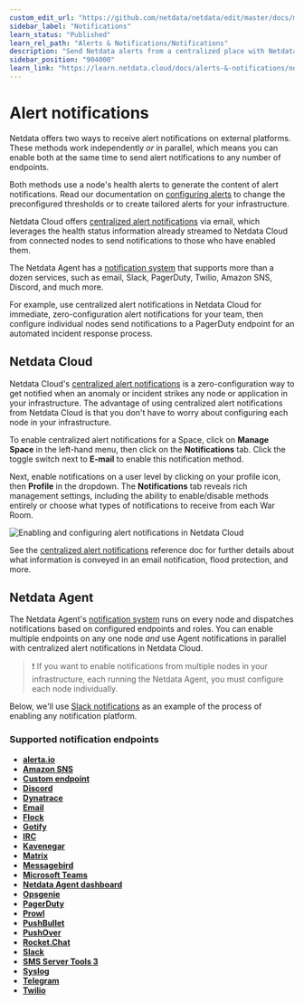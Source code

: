 ```yaml
---
custom_edit_url: "https://github.com/netdata/netdata/edit/master/docs/monitor/enable-notifications.md"
sidebar_label: "Notifications"
learn_status: "Published"
learn_rel_path: "Alerts & Notifications/Notifications"
description: "Send Netdata alerts from a centralized place with Netdata Cloud, or configure nodes individually, to enable incident response and faster resolution."
sidebar_position: "904000"
learn_link: "https://learn.netdata.cloud/docs/alerts-&-notifications/notifications/notifications"
---
```



# Alert notifications

Netdata offers two ways to receive alert notifications on external platforms. These methods work independently _or_ in
parallel, which means you can enable both at the same time to send alert notifications to any number of endpoints.

Both methods use a node's health alerts to generate the content of alert notifications. Read our documentation on [configuring alerts](/docs/alerts-&-notifications/alert-configuration-reference) to change the preconfigured thresholds or to create tailored alerts for your
infrastructure.

Netdata Cloud offers [centralized alert notifications](#netdata-cloud) via email, which leverages the health status
information already streamed to Netdata Cloud from connected nodes to send notifications to those who have enabled them.

The Netdata Agent has a [notification system](#netdata-agent) that supports more than a dozen services, such as email,
Slack, PagerDuty, Twilio, Amazon SNS, Discord, and much more.

For example, use centralized alert notifications in Netdata Cloud for immediate, zero-configuration alert notifications
for your team, then configure individual nodes send notifications to a PagerDuty endpoint for an automated incident
response process.

## Netdata Cloud

Netdata Cloud's [centralized alert
notifications](/docs/alerts-&-notifications/notifications/centralized-cloud-notifications/centralized-cloud-notifications-reference) is a zero-configuration way to
get notified when an anomaly or incident strikes any node or application in your infrastructure. The advantage of using
centralized alert notifications from Netdata Cloud is that you don't have to worry about configuring each node in your
infrastructure.

To enable centralized alert notifications for a Space, click on **Manage Space** in the left-hand menu, then click on
the **Notifications** tab. Click the toggle switch next to **E-mail** to enable this notification method.

Next, enable notifications on a user level by clicking on your profile icon, then **Profile** in the dropdown. The
**Notifications** tab reveals rich management settings, including the ability to enable/disable methods entirely or
choose what types of notifications to receive from each War Room.

![Enabling and configuring alert notifications in Netdata
Cloud](https://user-images.githubusercontent.com/1153921/101936280-93c50900-3b9d-11eb-9ba0-d6927fa872b7.gif)

See the [centralized alert notifications](/docs/alerts-&-notifications/notifications/centralized-cloud-notifications/centralized-cloud-notifications-reference)
reference doc for further details about what information is conveyed in an email notification, flood protection, and
more.

## Netdata Agent

The Netdata Agent's [notification system](/docs/alerts-&-notifications/notifications/agent-dispatched-notifications/agent-notifications-reference) runs on every node and dispatches
notifications based on configured endpoints and roles. You can enable multiple endpoints on any one node _and_ use Agent
notifications in parallel with centralized alert notifications in Netdata Cloud.

> ❗ If you want to enable notifications from multiple nodes in your infrastructure, each running the Netdata Agent, you
> must configure each node individually.

Below, we'll use [Slack notifications](#enable-slack-notifications) as an example of the process of enabling any
notification platform.

### Supported notification endpoints

-   [**alerta.io**](/docs/alerts-&-notifications/notifications/agent-dispatched-notifications/alerta)
-   [**Amazon SNS**](/docs/alerts-&-notifications/notifications/agent-dispatched-notifications/aws-sns)
-   [**Custom endpoint**](/docs/alerts-&-notifications/notifications/agent-dispatched-notifications/custom)
-   [**Discord**](/docs/alerts-&-notifications/notifications/agent-dispatched-notifications/discord)
-   [**Dynatrace**](/docs/alerts-&-notifications/notifications/agent-dispatched-notifications/dynatrace)
-   [**Email**](/docs/alerts-&-notifications/notifications/agent-dispatched-notifications/email)
-   [**Flock**](/docs/alerts-&-notifications/notifications/agent-dispatched-notifications/flock)
-   [**Gotify**](/docs/alerts-&-notifications/notifications/agent-dispatched-notifications/gotify)
-   [**IRC**](/docs/alerts-&-notifications/notifications/agent-dispatched-notifications/irc)
-   [**Kavenegar**](/docs/alerts-&-notifications/notifications/agent-dispatched-notifications/kavenegar)
-   [**Matrix**](/docs/alerts-&-notifications/notifications/agent-dispatched-notifications/matrix)
-   [**Messagebird**](/docs/alerts-&-notifications/notifications/agent-dispatched-notifications/messagebird)
-   [**Microsoft Teams**](/docs/alerts-&-notifications/notifications/agent-dispatched-notifications/microsoft-teams)
-   [**Netdata Agent dashboard**](https://github.com/netdata/netdata/blob/master/src/health/notifications/web/README.md)
-   [**Opsgenie**](/docs/alerts-&-notifications/notifications/agent-dispatched-notifications/opsgenie)
-   [**PagerDuty**](/docs/alerts-&-notifications/notifications/agent-dispatched-notifications/pagerduty)
-   [**Prowl**](/docs/alerts-&-notifications/notifications/agent-dispatched-notifications/prowl)
-   [**PushBullet**](/docs/alerts-&-notifications/notifications/agent-dispatched-notifications/pushbullet)
-   [**PushOver**](/docs/alerts-&-notifications/notifications/agent-dispatched-notifications/pushover)
-   [**Rocket.Chat**](/docs/alerts-&-notifications/notifications/agent-dispatched-notifications/rocketchat)
-   [**Slack**](/docs/alerts-&-notifications/notifications/agent-dispatched-notifications/slack)
-   [**SMS Server Tools 3**](/docs/alerts-&-notifications/notifications/agent-dispatched-notifications/sms)
-   [**Syslog**](/docs/alerts-&-notifications/notifications/agent-dispatched-notifications/syslog)
-   [**Telegram**](/docs/alerts-&-notifications/notifications/agent-dispatched-notifications/telegram)
-   [**Twilio**](/docs/alerts-&-notifications/notifications/agent-dispatched-notifications/twilio)



